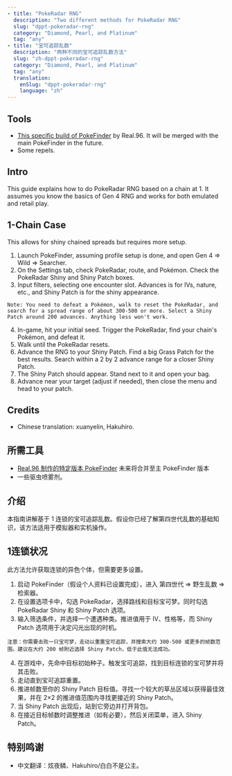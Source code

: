 ```yaml
---
- title: "PokeRadar RNG"
  description: "Two different methods for PokeRadar RNG"
  slug: "dppt-pokeradar-rng"
  category: "Diamond, Pearl, and Platinum"
  tag: "any"
- title: "宝可追踪乱数"
  description: "两种不同的宝可追踪乱数方法"
  slug: "zh-dppt-pokeradar-rng"
  category: "Diamond, Pearl, and Platinum"
  tag: "any"
  translation:
    enSlug: "dppt-pokeradar-rng"
    language: "zh"
---
```


<ShowIf slug="/dppt-pokeradar-rng">

## Tools

- [This specific build of PokeFinder](https://mega.nz/file/cwY10TqT#qZxPCoSMGo64Xrw6TdAywqbBeUOk0il53MavrFqKr0Q) by Real.96. It will be merged with the main PokeFinder in the future.
- Some repels.

## Intro

This guide explains how to do PokeRadar RNG based on a chain at 1. It assumes you know the basics of Gen 4 RNG and works for both emulated and retail play.

## 1-Chain Case

This allows for shiny chained spreads but requires more setup.

1. Launch PokeFinder, assuming profile setup is done, and open Gen 4 => Wild => Searcher.
2. On the Settings tab, check PokeRadar, route, and Pokémon. Check the PokeRadar Shiny and Shiny Patch boxes.
3. Input filters, selecting one encounter slot. Advances is for IVs, nature, etc., and Shiny Patch is for the shiny appearance.

```
Note: You need to defeat a Pokémon, walk to reset the PokeRadar, and search for a spread range of about 300-500 or more. Select a Shiny Patch around 200 advances. Anything less won't work.
```

4. In-game, hit your initial seed. Trigger the PokeRadar, find your chain's Pokémon, and defeat it.
5. Walk until the PokeRadar resets.
6. Advance the RNG to your Shiny Patch. Find a big Grass Patch for the best results. Search within a 2 by 2 advance range for a closer Shiny Patch.
7. The Shiny Patch should appear. Stand next to it and open your bag.
8. Advance near your target (adjust if needed), then close the menu and head to your patch.

## Credits

- Chinese translation: xuanyelin, Hakuhiro.

</ShowIf>

<ShowIf slug="/zh-dppt-pokeradar-rng">

## 所需工具

- [Real.96 制作的特定版本 PokeFinder](https://mega.nz/file/cwY10TqT#qZxPCoSMGo64Xrw6TdAywqbBeUOk0il53MavrFqKr0Q) 未来将合并至主 PokeFinder 版本
- 一些驱虫喷雾剂。

## 介绍

本指南讲解基于 1 连锁的宝可追踪乱数。假设你已经了解第四世代乱数的基础知识，该方法适用于模拟器和实机操作。

## 1连锁状况

此方法允许获取连锁的异色个体，但需要更多设置。

1. 启动 PokeFinder（假设个人资料已设置完成），进入 第四世代 => 野生乱数 => 检索器。
2. 在设置选项卡中，勾选 PokeRadar，选择路线和目标宝可梦。同时勾选 PokeRadar Shiny 和 Shiny Patch 选项。
3. 输入筛选条件，并选择一个遭遇种类。推进值用于 IV、性格等，而 Shiny Patch 选项用于决定闪光出现的时机。

```
注意：你需要击败一只宝可梦，走动以重置宝可追踪，并搜索大约 300-500 或更多的帧数范围。建议在大约 200 帧附近选择 Shiny Patch，低于此值无法成功。
```

4. 在游戏中，先命中目标初始种子。触发宝可追踪，找到目标连锁的宝可梦并将其击败。
5. 走动直到宝可追踪重置。
6. 推进帧数至你的 Shiny Patch 目标值。寻找一个较大的草丛区域以获得最佳效果，并在 2×2 的推进值范围内寻找更接近的 Shiny Patch。
7. 当 Shiny Patch 出现后，站到它旁边并打开背包。
8. 在接近目标帧数时调整推进（如有必要），然后关闭菜单，进入 Shiny Patch。

## 特别鸣谢

- 中文翻译：炫夜鳞、Hakuhiro/白白不是公主。

</ShowIf>
